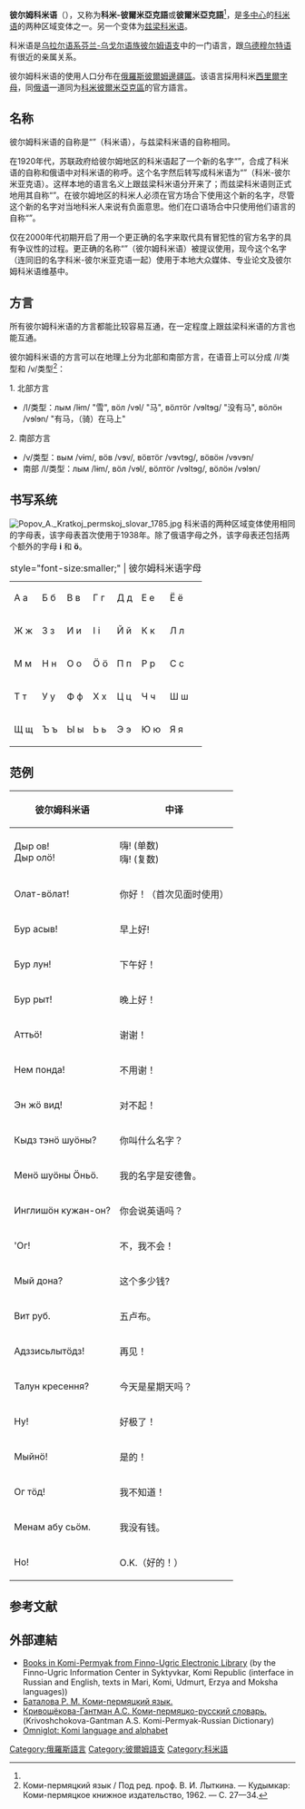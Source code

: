 {{Infobox language
|name          = 彼尔姆科米语
|nativename    = {{lang|koi|перем коми кыв}}
|states        = {{RUS}}
|region        = [[科米彼爾米亞克區|科米彼爾米亞克區]]
|ethnicity     = [[科米人|科米人]]
|speakers      = 63,106 
|date          = 2010
|ref           = <ref>[http://www.gks.ru/free_doc/new_site/perepis2010/croc/perepis_itogi1612.htm Владение языками населением Российской Федерации] {{Wayback|url=http://www.gks.ru/free_doc/new_site/perepis2010/croc/perepis_itogi1612.htm |date=20160325042553 }} {{ru icon}}</ref>
|familycolor   = Uralic
|fam1          = [[烏拉爾語系|烏拉爾語系]]
|fam2          = [[芬蘭-烏戈爾語族|芬蘭-烏戈爾語族]]
|fam3          = [[彼爾姆語支|彼爾姆語支]]
|fam4          = [[科米語|科米語]]
|script        = [[西里尔字母|西里尔字母]]
|standards     = 
|nation        = [[科米彼爾米亞克區|科米彼爾米亞克區]]（俄罗斯）
|iso3          = koi
|glotto        = komi1269
|glottorefname = Komi-Permyak
|image         = 
|imagecaption  = 
|map           = 
|vitality      = d
|notice        = 
}}
'''彼尔姆科米语'''（{{lang|koi|перем коми кыв}}），又称为'''科米-彼爾米亞克語'''或'''彼爾米亞克語'''<ref name="Britannica"/>，是[[多中心語言|多中心]]的[[科米语|科米语]]的两种区域变体之一。另一个变体为[[科米-茲梁語|兹梁科米语]]。

科米语是[[乌拉尔语系|乌拉尔语系]][[芬兰-乌戈尔语族|芬兰-乌戈尔语族]][[彼尔姆语支|彼尔姆语支]]中的一门语言，跟[[乌德穆尔特语|乌德穆尔特语]]有很近的亲属关系。

彼尔姆科米语的使用人口分布在[[俄羅斯|俄羅斯]][[彼爾姆邊疆區|彼爾姆邊疆區]]。该语言採用科米[[西里爾字母|西里爾字母]]，同[[俄语|俄语]]一道同为[[科米彼爾米亞克區|科米彼爾米亞克區]]的官方語言。

== 名称 ==
彼尔姆科米语的自称是“{{lang|koi|коми кыв}}”（科米语），与兹梁科米语的自称相同。

在1920年代，苏联政府给彼尔姆地区的科米语起了一个新的名字“{{lang|ru|коми-пермяцкий язык}}”，合成了科米语的自称和俄语中对科米语的称呼。这个名字然后转写成科米语为“{{lang|koi|коми-пермяцкöй кыв}}”（科米-彼尔米亚克语）。这样本地的语言名义上跟兹梁科米语分开来了；而兹梁科米语则正式地用其自称“{{lang|kpv|коми кыв}}”。在彼尔姆地区的科米人必须在官方场合下使用这个新的名字，尽管这个新的名字对当地科米人来说有负面意思。他们在口语场合中只使用他们语言的自称“{{lang|koi|коми кыв}}”。

仅在2000年代初期开启了用一个更正确的名字来取代具有冒犯性的官方名字的具有争议性的过程。更正确的名称“{{lang|koi|перем коми кыв}}”（彼尔姆科米语）被提议使用，现今这个名字（连同旧的名字科米-彼尔米亚克语一起）使用于本地大众媒体、专业论文及彼尔姆科米语维基中。

== 方言 ==
所有彼尔姆科米语的方言都能比较容易互通，在一定程度上跟兹梁科米语的方言也能互通。

彼尔姆科米语的方言可以在地理上分为北部和南部方言，在语音上可以分成 /l/类型和 /v/类型<ref>Коми-пермяцкий язык / Под ред. проф. В. И. Лыткина. — Кудымкар: Коми-пермяцкое книжное издательство, 1962. — С. 27—34.</ref>：

1. 北部方言
* /l/类型：лым /lɨm/ "雪", вӧл /vɘl/ "马", вӧлтӧг /vɘltɘg/ "没有马", вӧлӧн /vɘlɘn/ "有马，（骑）在马上"

2. 南部方言
*/v/类型：вым /vɨm/, вӧв /vɘv/, вӧвтӧг /vɘvtɘg/, вӧвӧн /vɘvɘn/
* 南部 /l/类型：лым /lɨm/, вӧл /vɘl/, вӧлтӧг /vɘltɘg/, вӧлӧн /vɘlɘn/

== 书写系统 ==
[[File:Popov_A._Kratkoj_permskoj_slovar_1785.jpg|thumb]]
科米语的两种区域变体使用相同的字母表，该字母表首次使用于1938年。除了俄语字母之外，该字母表还包括两个额外的字母 '''і''' 和 '''ӧ'''。
{| cellpadding=4 style="font-size:larger; text-align:center;" summary="Thirty-five letters of the Komi-Permyak alphabet, capital and small"
|+ style="font-size:smaller;" | 彼尔姆科米语字母
|-
| А а || Б б || В в || Г г || Д д || Е е || Ё ё ||
|-
| Ж ж || З з || И и || І і || Й й || К к || Л л ||
|-
| М м || Н н || О о || Ӧ ӧ || П п || Р р || С с ||
|-
| Т т || У у || Ф ф || Х х || Ц ц || Ч ч || Ш ш ||
|-
| Щ щ || Ъ ъ || Ы ы || Ь ь || Э э || Ю ю || Я я ||
|}

== 范例 ==
{| class="wikitable"
|-
!彼尔姆科米语
!中译
|-
|Дыр ов! <br /> Дыр олö!
|嗨! (单数)<br /> 嗨! (复数)
|-
|Олат-вöлат!
|你好！（首次见面时使用）
|-
|Бур асыв!
|早上好!
|-
|Бур лун!
|下午好！
|-
|Бур рыт!
|晚上好！
|-
|Аттьö!
|谢谢！
|-
|Нем понда!
|不用谢！
|-
|Эн жö вид!
|对不起！
|-
|Кыдз тэнö шуöны?
|你叫什么名字？
|-
|Менö шуöны Öньö.
|我的名字是安德鲁。
|-
|Инглишöн кужан-он?
|你会说英语吗？
|-
|'Ог!
|不，我不会！
|-
|Мый дона?
|这个多少钱?
|-
|Вит руб.
|五卢布。
|-
|Адззисьлытöдз!
|再见！
|-
|Талун кресення?
|今天是星期天吗？
|-
|Ну!
|好极了！
|-
|Мыйнö!
|是的！
|-
|Ог тöд!
|我不知道！
|-
|Менам абу сьöм.
|我没有钱。
|-
|Но!
|O.K.（好的！）
|}

== 参考文献 ==
{{Reflist|30em|refs=
<ref name="Britannica">{{cite web | url = https://www.britannica.com/topic/Permyak-language | title = Permyak language | language = en | publisher = Encyclopædia Britannica | accessdate = 2020-08-06 | archive-date = 2015-09-27 | archive-url = https://web.archive.org/web/20150927092258/https://www.britannica.com/topic/Permyak-language | dead-url = no }}</ref>
}}

== 外部連結 ==
{{InterWiki|code=koi}}
* [https://web.archive.org/web/20110807060132/http://fulib.ru/books.php?action=viewKomiPermyakKiv Books in Komi-Permyak from Finno-Ugric Electronic Library] (by the Finno-Ugric Information Center in Syktyvkar, Komi Republic (interface in Russian and English, texts in Mari, Komi, Udmurt, Erzya and Moksha languages))
* [http://www.philology.ru/linguistics3/batalova-93.htm Баталова Р. М. Коми-пермяцкий язык.] {{Wayback|url=http://www.philology.ru/linguistics3/batalova-93.htm |date=20220314065521 }}
* [https://web.archive.org/web/20100912034130/http://www.kudymkar.org/komi-perm-rus_slovar Кривощёкова-Гантман А.С. Коми-пермяцко-русский словарь.]  (Krivoshchokova-Gantman A.S. Komi-Permyak-Russian Dictionary)
* [https://www.omniglot.com/writing/komi.htm Omniglot: Komi language and alphabet] {{Wayback|url=https://www.omniglot.com/writing/komi.htm |date=20220406084813 }} {{en}}

{{乌拉尔语系}}
{{Languages of Russia}}
{{Authority control}}

[[Category:俄羅斯語言|Category:俄羅斯語言]]
[[Category:彼爾姆語支|Category:彼爾姆語支]]
[[Category:科米語|Category:科米語]]